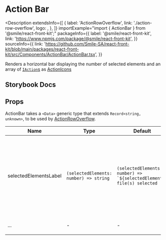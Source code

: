 
# Action Bar

<Description
  extendsInfo={[
    {
      label: 'ActionRowOverflow',
      link: './action-row-overflow',
      logo: <GitHubLogo />,
    },
  ]}
  importExample="import { ActionBar } from '@smile/react-front-kit';"
  packageInfo={{
    label: '@smile/react-front-kit',
    link: 'https://www.npmjs.com/package/@smile/react-front-kit',
  }}
  sourceInfo={{
    link: 'https://github.com/Smile-SA/react-front-kit/blob/main/packages/react-front-kit/src/Components/ActionBar/ActionBar.tsx',
  }}
>
  Renders a horizontal bar displaying the number of selected elements and an
  array of [`IAction`s](../../shared-types/actions#iactiont) as
  [ActionIcons](https://v6.mantine.dev/core/action-icon/)
</Description>

## Storybook Docs

<StorybookEmbed storyId="3-custom-components-actionbar--docs" height="820" />

## Props

ActionBar takes a `<Data>` generic type that extends `Record<string, unknown>`, to be used by [ActionRowOverflow](./action-row-overflow).

| Name                              | Type                                   | Default                                                                 | Description                                                                                                                                                                         |
| --------------------------------- | -------------------------------------- | ----------------------------------------------------------------------- | ----------------------------------------------------------------------------------------------------------------------------------------------------------------------------------- |
| selectedElementsLabel <Required/> | `(selectedElements: number) => string` | ``(selectedElements: number) => `${selectedElements} file(s) selected`` | Function used to generate the string that displays how many elements are currently selected, it gives the current number of elements in the `selectedElements` array as a parameter |
| ...                               | -                                      | -                                                                       | extends [`ActionRowOverflow props`](./action-row-overflow#props)                                                                                                                    |
